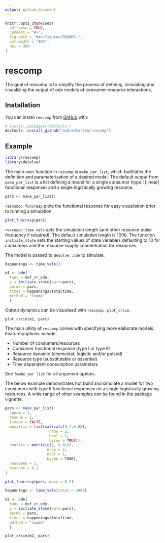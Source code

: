 ```yaml
---
output: github_document
---
```


<!-- README.md is generated from README.Rmd. Please edit that file -->

```r
knitr::opts_chunk$set(
  collapse = TRUE,
  comment = "#>",
  fig.path = "man/figures/README-",
  out.width = "40%",
  dpi = 300
)
```

# rescomp

<!-- badges: start -->
<!-- badges: end -->

The goal of rescomp is to simplify the process of defining, simulating and visualizing the output of ode models of consumer-resource interactions.

## Installation

You can install `rescomp` from [GitHub](https://github.com/) with:

``` r
# install.packages("devtools")
devtools::install_github("andrewletten/rescomp")
```
## Example

```r
library(rescomp)
library(deSolve)
```

The main user function in `rescomp` is `make_par_list`, which facilitates the definition and parameterisation of a desired model. The default output from `make_par_list` is a list defining a model for a single consumer (type I [linear] functional response) and a single logistically growing resource.

```r
pars <- make_par_list()
```

`rescomp::funcresp` plots the functional response for easy visualistion prior to running a simulation.

```r
plot_funcresp(pars)
```

`rescomp::time_vals` sets the simulation length (and other resource pulse frequency if required). The default simulation length is 1000. The function `initiate_state` sets the starting values of state variables defaulting to 10 for consumers and the resource supply concentration for resources. 

The model is passed to `deSolve::ode` to simulate.

```r
happenings <- time_vals()

m1 <- ode(
  func = def_cr_ode,
  y = initiate_state(vars=pars),
  parms = pars,
  times = happenings$totaltime,
  method = "lsoda"
  )
```

Output dynamics can be visualised with `rescomp::plot_crsim`.

```r
plot_crsim(m1, pars) 
```


The main utility of `rescomp` comes with specifying more elaborate models. Features/options include: 

- Number of consumers/resources
- Consumer functional response (type I or type II)
- Resource dynamic (chemostat, logistic and/or pulsed)
- Resource type (substitutable or essential)
- Time dependent consumption parameters 

See `?make_par_list` for all argument options. 

The below example demonstrates hot build and simulate a model for two consumers with type II functional responses on a single logistically growing resources. A wide range of other examples can be found in the package vignette. 

```r
pars <- make_par_list(
  spnum = 2, 
  resnum = 1,
  linear = FALSE,
  mumatrix = list(matrix(c(0.7,0.05), 
                    nrow = 2, 
                    ncol = 1,
                    byrow = TRUE)),
  kmatrix = matrix(c(2, 0.015), 
                   nrow = 2, 
                   ncol = 1, 
                   byrow = TRUE),  
  resspeed = 3,
  resconc = 0.2
)
```

```r
plot_funcresp(pars, maxx = 0.2)
```

```r
happenings <- time_vals(total = 2000)

m2 <- ode(
  func = def_cr_ode,
  y = initiate_state(vars=pars),
  parms = pars,
  times = happenings$totaltime,
  method = "lsoda"
  )
```

```r
plot_crsim(m2, pars) 
```


